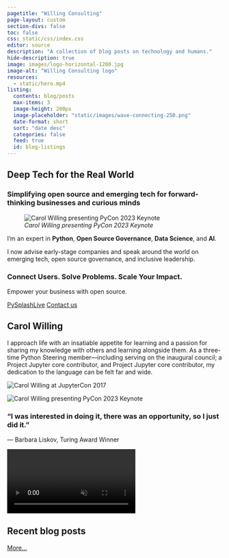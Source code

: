 ```yaml
---
pagetitle: "Willing Consulting"
page-layout: custom
section-divs: false
toc: false
css: static/css/index.css
editor: source
description: "A collection of blog posts on technology and humans."
hide-description: true
image: images/logo-horizontal-1200.jpg
image-alt: "Willing Consulting logo"
resources: 
  - static/hero.mp4
listing:
  contents: blog/posts
  max-items: 3
  image-height: 200px
  image-placeholder: "static/images/wave-connecting-250.png"
  date-format: short
  sort: "date desc"
  categories: false
  feed: true
  id: blog-listings
---
```


::: {.hero-banner}

::: {.content-block}

::: {.hero-text}
# Deep Tech for the Real World {.mt-1}

### Simplifying open source and emerging tech for forward-thinking businesses and curious minds

![*Carol Willing presenting PyCon 2023 Keynote*](images/pycon-keynote.png "Carol Willing presenting PyCon 2023 Keynote")

I’m an expert in **Python**, **Open Source Governance**, **Data Science**, and **AI**.

I now advise early-stage companies and speak around the world on emerging tech,
open source governance, and inclusive leadership.

### Connect Users. Solve Problems. Scale Your Impact.

Empower your business with open source.

::: {.hero-buttons}
[PySplashLive](pysplashlive.md){.btn-action-primary .btn-action .btn .btn-success .btn-lg role="button"}
[Contact us](contact.md){#btn-guide .btn-action .btn .btn-info .btn-lg role="button"}
:::
:::

:::
:::


::: {.hello-wc .alt-background}
::: {.content-block}

::: {.hello-wc-text}
# Carol Willing

I approach life with an
insatiable appetite for learning and a passion for sharing my knowledge with others and learning
alongside them. As a three-time Python Steering member—including serving on the
inaugural council; a Project Jupyter core contributor, and Project Jupyter core
contributor, my dedication to the language can be felt far and wide.

::: {.grid}
::: {.g-col-lg-6 .g-col-12}
![](images/HS_Willing_Carol_jupcon17_NoCube.jpg "Carol Willing at JupyterCon 2017")
:::

::: {.g-col-lg-6 .g-col-12}
![](images/pycon-title-slide.png "Carol Willing presenting PyCon 2023 Keynote")

### “I was interested in doing it, there was an opportunity, so I just did it.”
--- Barbara Liskov, Turing Award Winner

:::

:::

::: {.hero-animation}

<video autoplay muted playsinline loop>
<source src="static/hero.mp4" type="video/mp4"/>
</video>
:::

:::
:::
:::

::: {.hello-wc}
::: {.content-block}

# Recent blog posts

[More...](blog)

::: {#blog-listings}
:::

:::
:::

